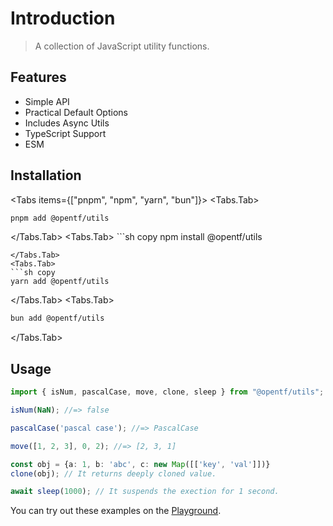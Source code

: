 
# Introduction

> A collection of JavaScript utility functions.

## Features

- Simple API
- Practical Default Options
- Includes Async Utils
- TypeScript Support
- ESM

## Installation

<Tabs items={["pnpm", "npm", "yarn", "bun"]}>
  <Tabs.Tab>
  ```sh copy 
  pnpm add @opentf/utils 
  ```
  </Tabs.Tab>
  <Tabs.Tab>
      ```sh copy 
  npm install @opentf/utils 
  ```
  </Tabs.Tab>
  <Tabs.Tab>
  ```sh copy 
  yarn add @opentf/utils 
  ```
  </Tabs.Tab>
  <Tabs.Tab>
  ```sh copy 
  bun add @opentf/utils 
  ```
  </Tabs.Tab>
</Tabs>

## Usage

```ts
import { isNum, pascalCase, move, clone, sleep } from "@opentf/utils";

isNum(NaN); //=> false

pascalCase('pascal case'); //=> PascalCase

move([1, 2, 3], 0, 2); //=> [2, 3, 1]

const obj = {a: 1, b: 'abc', c: new Map([['key', 'val']])}
clone(obj); // It returns deeply cloned value.

await sleep(1000); // It suspends the exection for 1 second.
```

<Callout type="default">

You can try out these examples on the [Playground](/playground).

</Callout>
